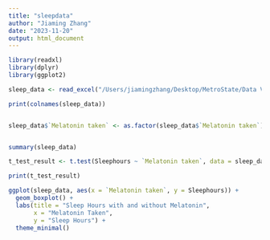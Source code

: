 ```yaml
---
title: "sleepdata"
author: "Jiaming Zhang"
date: "2023-11-20"
output: html_document
---
```


```r
library(readxl)
library(dplyr)
library(ggplot2)

sleep_data <- read_excel("/Users/jiamingzhang/Desktop/MetroState/Data Visulization/sleephourdata.xlsx")

print(colnames(sleep_data))


sleep_data$`Melatonin taken` <- as.factor(sleep_data$`Melatonin taken`)


summary(sleep_data)

t_test_result <- t.test(Sleephours ~ `Melatonin taken`, data = sleep_data)

print(t_test_result)

ggplot(sleep_data, aes(x = `Melatonin taken`, y = Sleephours)) +
  geom_boxplot() +
  labs(title = "Sleep Hours with and without Melatonin",
       x = "Melatonin Taken",
       y = "Sleep Hours") +
  theme_minimal()
```


